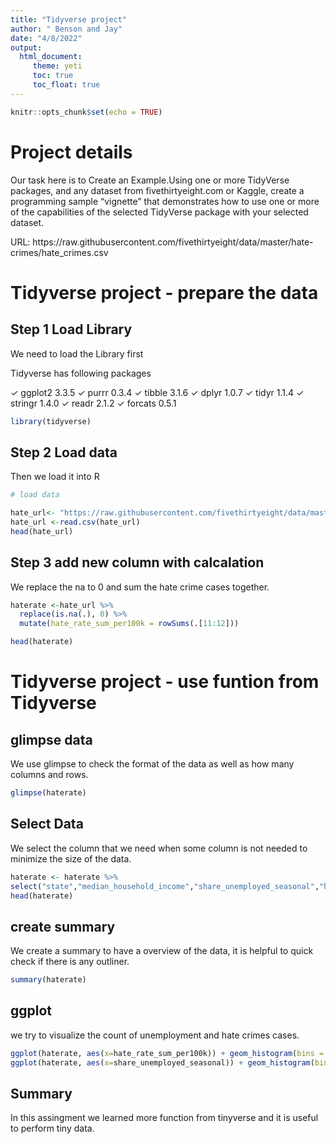 ```yaml
---
title: "Tidyverse project"
author: " Benson and Jay"
date: "4/8/2022"
output: 
  html_document:
     theme: yeti
     toc: true
     toc_float: true
---
```


```r
knitr::opts_chunk$set(echo = TRUE)
```

# Project details

Our task here is to Create an Example.Using one or more TidyVerse packages, and any dataset from fivethirtyeight.com or Kaggle, create a programming sample “vignette” that demonstrates how to use one or more of the capabilities of the selected TidyVerse package with your selected dataset.


URL: https://raw.githubusercontent.com/fivethirtyeight/data/master/hate-crimes/hate_crimes.csv



# Tidyverse project - prepare the data

## Step 1 Load Library 

We need to load the Library first

Tidyverse has following packages

✓ ggplot2 3.3.5     ✓ purrr   0.3.4
✓ tibble  3.1.6     ✓ dplyr   1.0.7
✓ tidyr   1.1.4     ✓ stringr 1.4.0
✓ readr   2.1.2     ✓ forcats 0.5.1

```r
library(tidyverse)
```

## Step 2 Load data 

Then we load it into R

```r
# load data

hate_url<- "https://raw.githubusercontent.com/fivethirtyeight/data/master/hate-crimes/hate_crimes.csv"
hate_url <-read.csv(hate_url)
head(hate_url)
```

## Step 3 add new column with calcalation

We replace the na to 0 and sum the hate crime cases together.

```r

haterate <-hate_url %>%
  replace(is.na(.), 0) %>%
  mutate(hate_rate_sum_per100k = rowSums(.[11:12]))

head(haterate)

```

# Tidyverse project - use funtion from Tidyverse

## glimpse data

We use glimpse to check the format of the data as well as how many columns and rows.

```r
glimpse(haterate)
```


## Select Data

We select the column that we need when some column is not needed to minimize the size of the data.

```r
haterate <- haterate %>%
select("state","median_household_income","share_unemployed_seasonal","hate_crimes_per_100k_splc","avg_hatecrimes_per_100k_fbi","hate_rate_sum_per100k")
head(haterate)


```

## create summary 

We create a summary to have a overview of the data, it is helpful to quick check if there is any outliner. 

```r
summary(haterate)
```

## ggplot

we try to visualize the count of unemployment and hate crimes cases. 

```r
ggplot(haterate, aes(x=hate_rate_sum_per100k)) + geom_histogram(bins = 30) 
ggplot(haterate, aes(x=share_unemployed_seasonal)) + geom_histogram(bins = 30)
```

## Summary

In this assingment we learned more function from tinyverse and it is useful to perform tiny data.